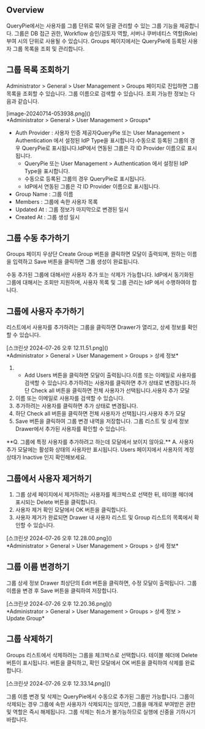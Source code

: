 
## Overview
QueryPie에서는 사용자를 그룹 단위로 묶어 일괄 관리할 수 있는 그룹 기능을 제공합니다. 그룹은 DB 접근 권한, Workflow 승인/검토자 역할, 서버나 쿠버네티스 역할(Role) 부여 시의 단위로 사용될 수 있습니다. Groups 페이지에서는 QueryPie에 등록된 사용자 그룹 목록을 조회 및 관리합니다.

## 그룹 목록 조회하기
Administrator &gt; General &gt; User Management &gt; Groups 페이지로 진입하면 그룹 목록을 조회할 수 있습니다. 그룹 이름으로 검색할 수 있습니다. 조회 가능한 정보는 다음과 같습니다.

<p align="center">
<div>[image-20240714-053938.png]()</div>
*Administrator &gt; General &gt; User Management &gt; Groups*
</p>

* Auth Provider : 사용자 인증 제공자QueryPie 또는 User Management > Authentication 에서 설정된 IdP Type을 표시합니다.수동으로 등록된 그룹의 경우 QueryPie로 표시됩니다.IdP에서 연동된 그룹은 각 ID Provider 이름으로 표시됩니다.
  * QueryPie 또는 User Management > Authentication 에서 설정된 IdP Type을 표시합니다.
  * 수동으로 등록된 그룹의 경우 QueryPie로 표시됩니다.
  * IdP에서 연동된 그룹은 각 ID Provider 이름으로 표시됩니다.
* Group Name : 그룹 이름
* Members : 그룹에 속한 사용자 목록
* Updated At : 그룹 정보가 마지막으로 변경된 일시
* Created At : 그룹 생성 일시

## 그룹 수동 추가하기
Groups 페이지 우상단 Create Group 버튼을 클릭하면 모달이 출력되며, 원하는 이름을 입력하고 Save 버튼을 클릭하면 그룹 생성이 완료됩니다.

<Callout>
수동 추가된 그룹에 대해서만 사용자 추가 또는 삭제가 가능합니다.  IdP에서 동기화된 그룹에 대해서는 조회만 지원하며, 사용자 목록 및 그룹 관리는 IdP 에서 수행하여야 합니다. 
</Callout>

## 그룹에 사용자 추가하기
리스트에서 사용자를 추가하려는 그룹을 클릭하면 Drawer가 열리고, 상세 정보를 확인할 수 있습니다.

<p align="center">
<div>[스크린샷 2024-07-26 오후 12.11.51.png]()</div>
*Administrator &gt; General &gt; User Management &gt; Groups &gt; 상세 정보*
</p>

1. + Add Users 버튼을 클릭하면 모달이 출력됩니다.이름 또는 이메일로 사용자를 검색할 수 있습니다.추가하려는 사용자를 클릭하면 추가 상태로 변경됩니다.하단 Check all 버튼을 클릭하면 전체 사용자가 선택됩니다.사용자 추가 모달
  1. 이름 또는 이메일로 사용자를 검색할 수 있습니다.
  2. 추가하려는 사용자를 클릭하면 추가 상태로 변경됩니다.
  3. 하단 Check all 버튼을 클릭하면 전체 사용자가 선택됩니다.사용자 추가 모달
2. Save 버튼을 클릭하여 그룹 변경 내역을 저장합니다. 그룹 리스트 및 상세 정보 Drawer에서 추가된 사용자를 확인할 수 있습니다.

<Callout type="info">
**Q. 그룹에 특정 사용자를 추가하려고 하는데 모달에서 보이지 않아요.** 
A. 사용자 추가 모달에는 활성화 상태의 사용자만 표시됩니다. Users 페이지에서 사용자의 계정 상태가 Inactive 인지 확인해보세요. 
</Callout>

## 그룹에서 사용자 제거하기
1. 그룹 상세 페이지에서 제거하려는 사용자를 체크박스로 선택한 뒤, 테이블 헤더에 표시되는 Delete 버튼을 클릭합니다.
2. 사용자 제거 확인 모달에서 OK 버튼을 클릭합니다.
3. 사용자 제거가 완료되면 Drawer 내 사용자 리스트 및 Group 리스트의 목록에서 확인할 수 있습니다.

<p align="center">
<div>[스크린샷 2024-07-26 오후 12.28.00.png]()</div>
*Administrator &gt; General &gt; User Management &gt; Groups &gt; 상세 정보*
</p>

## 그룹 이름 변경하기
그룹 상세 정보 Drawer 최상단의 Edit 버튼을 클릭하면, 수정 모달이 출력됩니다. 그룹 이름을 변경 후 Save 버튼을 클릭하여 저장합니다.

<p align="center">
<div>[스크린샷 2024-07-26 오후 12.20.36.png]()</div>
*Administrator &gt; General &gt; User Management &gt; Groups &gt; 상세 정보 &gt; Update Group*
</p>

## 그룹 삭제하기
Groups 리스트에서 삭제하려는 그룹을 체크박스로 선택합니다. 테이블 헤더에 Delete 버튼이 표시됩니다. 버튼을 클릭하고, 확인 모달에서 OK 버튼을 클릭하여 삭제를 완료합니다.

<p align="center">
<div>[스크린샷 2024-07-26 오후 12.33.14.png]()</div>
</p>

<Callout type="info">
그룹 이름 변경 및 삭제는 QueryPie에서 수동으로 추가된 그룹만 가능합니다. 
</Callout>

<Callout>
그룹이 삭제되는 경우 그룹에 속한 사용자가 삭제되지는 않지만, 그룹을 매개로 부여받은 권한 및 역할은 즉시 해제됩니다. 그룹 삭제는 취소가 불가능하므로 실행에 신중을 기하시기 바랍니다. 
</Callout>
